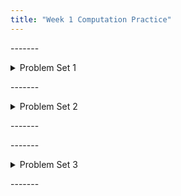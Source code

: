```yaml
---
title: "Week 1 Computation Practice"
---
```


\-\-\-\-\-\--

<details>

<summary>Problem Set 1</summary>

</details>

\-\-\-\-\-\--

<details>

<summary>Problem Set 2</summary>

</details>

\-\-\-\-\-\--

\-\-\-\-\-\--

<details>

<summary>Problem Set 3</summary>

</details>

\-\-\-\-\-\--
